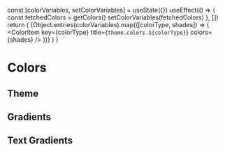 
  const [colorVariables, setColorVariables] = useState({})
  useEffect(() => {
    const fetchedColors = getColors()
    setColorVariables(fetchedColors)
  }, [])
  return (
    <ColorPalette>
      {Object.entries(colorVariables).map(([colorType, shades]) => (
        <ColorItem key={colorType} title={`theme.colors.${colorType}`} colors={shades} />
      ))}
    </ColorPalette>
  )
}

<Meta title="Tokens/Colors" />

# Colors

## Theme

<AllColors />

## Gradients

<ColorPalette>
  <ColorItem
    title="Green to Light"
    colors={{
      '.btg-gradient-green':
        'linear-gradient(147deg, var(--btg-color-brand-green), var(--btg-color-brand-light))',
    }}
  />
  <ColorItem
    title="Pink to Light"
    colors={{
      '.btg-gradient-pink':
        'linear-gradient(147deg, var(--btg-color-brand-pink), var(--btg-color-brand-light))',
    }}
  />
  <ColorItem
    title="Yellow to Light"
    colors={{
      '.btg-gradient-yellow':
        'linear-gradient(147deg, var(--btg-color-brand-yellow), var(--btg-color-brand-light))',
    }}
  />
</ColorPalette>

<ColorPalette>
  <ColorItem
    title="Primary to Accent Gradient"
    colors={[
      'linear-gradient(139deg, var(--btg-color-primary-500) 5%, var(--btg-color-accent-400) 45%, var(--btg-color-highlight-300) 85%)',
    ]}
  />
  <ColorItem
    title="Neutral to Primary Gradient"
    colors={[
      'linear-gradient(139deg, var(--btg-color-neutral-500) 5%, var(--btg-color-primary-400) 45%, var(--btg-color-highlight-500) 85%)',
    ]}
  />
  <ColorItem
    title="Accent to Highlight Gradient"
    colors={[
      'linear-gradient(139deg, var(--btg-color-accent-500) 5%, var(--btg-color-highlight-400) 45%, var(--btg-color-primary-300) 85%)',
    ]}
  />
  <ColorItem
    title="Brand Dark to Yellow Gradient"
    colors={[
      'linear-gradient(139deg, var(--btg-color-brand-dark) 5%, var(--btg-color-brand-yellow) 45%, var(--btg-color-brand-pink) 85%)',
    ]}
  />
  <ColorItem
    title="Grey to Green Gradient"
    colors={[
      'linear-gradient(139deg, var(--btg-color-grey-500) 5%, var(--btg-color-brand-green) 45%, var(--btg-color-brand-light) 85%)',
    ]}
  />
</ColorPalette>

## Text Gradients

<ColorPalette>
  <ColorItem
    title="Text Gradient - Primary to Accent"
    colors={[
      'linear-gradient(139deg, var(--btg-color-primary-500) 5%, var(--btg-color-accent-400) 45%, var(--btg-color-highlight-300) 85%)',
    ]}
  />
  <ColorItem
    title="Text Gradient - Neutral to Primary"
    colors={[
      'linear-gradient(139deg, var(--btg-color-neutral-500) 5%, var(--btg-color-primary-400) 45%, var(--btg-color-highlight-500) 85%)',
    ]}
  />
  <ColorItem
    title="Text Gradient - Accent to Highlight"
    colors={[
      'linear-gradient(139deg, var(--btg-color-accent-500) 5%, var(--btg-color-highlight-400) 45%, var(--btg-color-primary-300) 85%)',
    ]}
  />
</ColorPalette>
